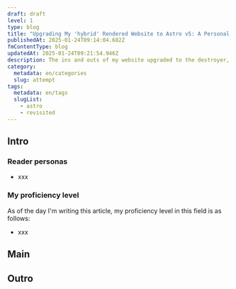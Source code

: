 ```yaml
---
draft: draft
level: 1
type: blog
title: "Upgrading My 'hybrid' Rendered Website to Astro v5: A Personal Journey"
publishedAt: 2025-01-24T09:14:04.682Z
fmContentType: blog
updatedAt: 2025-01-24T09:21:54.946Z
description: The ins and outs of my website upgraded to the destroyer, no, Astro v5. All the changes required along the way are mentioned.
category:
  metadata: en/categories
  slug: attempt
tags:
  metadata: en/tags
  slugList:
    - astro
    - revisited
---
```


## Intro

### Reader personas

- xxx

### My proficiency level

As of the day I'm writing this article, my proficiency level in this field is as follows:

- xxx

## Main

## Outro
